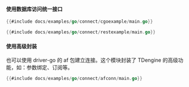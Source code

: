 #### 使用数据库访问统一接口

```go title="原生连接"
{{#include docs/examples/go/connect/cgoexample/main.go}}
```

```go title="REST 连接"
{{#include docs/examples/go/connect/restexample/main.go}}
```

#### 使用高级封装

也可以使用 driver-go 的 af 包建立连接。这个模块封装了 TDengine 的高级功能，如：参数绑定、订阅等。

```go title="使用 af 包建立原生连接"
{{#include docs/examples/go/connect/afconn/main.go}}
```
